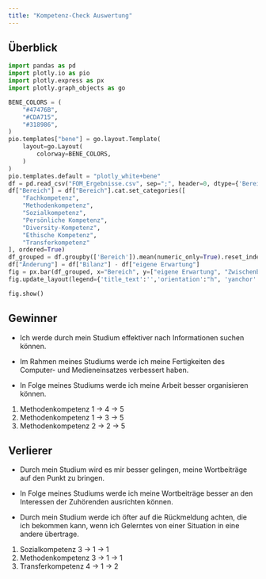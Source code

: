 ```yaml
---
title: "Kompetenz-Check Auswertung"
---
```


## Überblick
```python
import pandas as pd
import plotly.io as pio
import plotly.express as px
import plotly.graph_objects as go

BENE_COLORS = (
    "#47476B",
    "#CDA715",
    "#318986",
)
pio.templates["bene"] = go.layout.Template(
    layout=go.Layout(
        colorway=BENE_COLORS,
    )
)
pio.templates.default = "plotly_white+bene"
df = pd.read_csv("FOM_Ergebnisse.csv", sep=";", header=0, dtype={'Bereich':'category'})
df["Bereich"] = df["Bereich"].cat.set_categories([
    "Fachkompetenz",
    "Methodenkompetenz",
    "Sozialkompetenz",
    "Persönliche Kompetenz",
    "Diversity-Kompetenz",
    "Ethische Kompetenz",
    "Transferkompetenz"
], ordered=True)
df_grouped = df.groupby(['Bereich']).mean(numeric_only=True).reset_index()
df["Änderung"] = df["Bilanz"] - df["eigene Erwartung"]
fig = px.bar(df_grouped, x="Bereich", y=["eigene Erwartung", "Zwischenbilanz", "Bilanz"], barmode='group')
fig.update_layout(legend={'title_text':'','orientation':"h", 'yanchor':"bottom", 'y':1, 'xanchor':"center", 'x':0.5}, yaxis={'title_text':'Bewertung'})

fig.show()
```

## Gewinner

::: {.incremental}
- Ich werde durch mein Studium effektiver nach Informationen suchen können.

- Im Rahmen meines Studiums werde ich meine Fertigkeiten des Computer- und Medieneinsatzes verbessert haben.

- In Folge meines Studiums werde ich meine Arbeit besser organisieren können.
:::

::: {.notes}
1. Methodenkompetenz 1 -> 4 -> 5
2. Methodenkompetenz 1 -> 3 -> 5
3. Methodenkompetenz 2 -> 2 -> 5
:::

## Verlierer

::: {.incremental}
- Durch mein Studium wird es mir besser gelingen, meine Wortbeiträge auf den Punkt zu bringen.

- In Folge meines Studiums werde ich meine Wortbeiträge besser an den Interessen der Zuhörenden ausrichten können.

- Durch mein Studium werde ich öfter auf die Rückmeldung achten, die ich bekommen kann, wenn ich Gelerntes von einer Situation in eine andere übertrage.
:::

::: {.notes}
1. Sozialkompetenz 3 -> 1 -> 1
2. Methodenkompetenz 3 -> 1 -> 1
3. Transferkompetenz 4 -> 1 -> 2
:::
